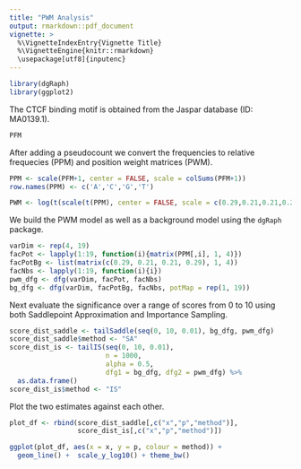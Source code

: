 ```yaml
---
title: "PWM Analysis"
output: rmarkdown::pdf_document
vignette: >
  %\VignetteIndexEntry{Vignette Title}
  %\VignetteEngine{knitr::rmarkdown}
  \usepackage[utf8]{inputenc}
---
```


```r
library(dgRaph)
library(ggplot2)
```

The CTCF binding motif is obtained from the Jaspar database (ID: MA0139.1).

```r
PFM
```

After adding a pseudocount we convert the frequencies to relative frequecies (PPM) and position weight matrices (PWM).

```r
PPM <- scale(PFM+1, center = FALSE, scale = colSums(PFM+1))
row.names(PPM) <- c('A','C','G','T')

PWM <- log(t(scale(t(PPM), center = FALSE, scale = c(0.29,0.21,0.21,0.29))))
```

We build the PWM model as well as a background model using the `dgRaph` package.

```r
varDim <- rep(4, 19)
facPot <- lapply(1:19, function(i){matrix(PPM[,i], 1, 4)})
facPotBg <- list(matrix(c(0.29, 0.21, 0.21, 0.29), 1, 4))
facNbs <- lapply(1:19, function(i){i})
pwm_dfg <- dfg(varDim, facPot, facNbs)
bg_dfg <- dfg(varDim, facPotBg, facNbs, potMap = rep(1, 19))
```

Next evaluate the significance over a range of scores from 0 to 10 using both Saddlepoint Approximation and Importance Sampling.

```r
score_dist_saddle <- tailSaddle(seq(0, 10, 0.01), bg_dfg, pwm_dfg)
score_dist_saddle$method <- "SA"
score_dist_is <- tailIS(seq(0, 10, 0.01), 
                        n = 1000, 
                        alpha = 0.5, 
                        dfg1 = bg_dfg, dfg2 = pwm_dfg) %>%
  as.data.frame()
score_dist_is$method <- "IS"
```

Plot the two estimates against each other.

```r
plot_df <- rbind(score_dist_saddle[,c("x","p","method")],
                 score_dist_is[,c("x","p","method")])

ggplot(plot_df, aes(x = x, y = p, colour = method)) + 
  geom_line() +  scale_y_log10() + theme_bw()
```


